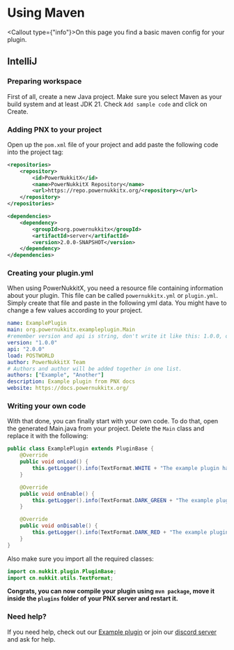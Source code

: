 
# Using Maven

<Callout type={"info"}>On this page you find a basic maven config for your plugin.</Callout>

## IntelliJ

### Preparing workspace
First of all, create a new Java project. Make sure you select Maven as your build system and at least JDK 21.
Check `Add sample code` and click on Create.

### Adding PNX to your project
Open up the `pom.xml` file of your project and add paste the following code into the project tag:
```xml filename="pom.xml"
<repositories>
    <repository>
        <id>PowerNukkitX</id>
        <name>PowerNukkitX Repository</name>
        <url>https://repo.powernukkitx.org/<repository></url>
    </repository>
</repositories>

<dependencies>
    <dependency>
        <groupId>org.powernukkitx</groupId>
        <artifactId>server</artifactId>
        <version>2.0.0-SNAPSHOT</version>
    </dependency>
</dependencies>
```

### Creating your plugin.yml
When using PowerNukkitX, you need a resource file containing information about your plugin.
This file can be called `powernukkitx.yml` or `plugin.yml`.
Simply create that file and paste in the following yml data. You might have to change a few values according to your project.
```yml filename="plugin.yml"
name: ExamplePlugin
main: org.powernukkitx.exampleplugin.Main
#remember version and api is string, don't write it like this: 1.0.0, or there will be an exception
version: "1.0.0"
api: "2.0.0"
load: POSTWORLD
author: PowerNukkitX Team
# Authors and author will be added together in one list.
authors: ["Example", "Another"]
description: Example plugin from PNX docs
website: https://docs.powernukkitx.org/
```

### Writing your own code
With that done, you can finally start with your own code. To do that, open the generated Main.java from your project.
Delete the `Main` class and replace it with the following:
```java filename="ExamplePlugin.java"
public class ExamplePlugin extends PluginBase {
    @Override
    public void onLoad() {
        this.getLogger().info(TextFormat.WHITE + "The example plugin has been loaded!");
    }

    @Override
    public void onEnable() {
        this.getLogger().info(TextFormat.DARK_GREEN + "The example plugin has been successfully launched!");
    }

    @Override
    public void onDisable() {
        this.getLogger().info(TextFormat.DARK_RED + "The example plugin has been disabled!");
    }
}
```

Also make sure you import all the required classes:
```java
import cn.nukkit.plugin.PluginBase;
import cn.nukkit.utils.TextFormat;
```

**Congrats, you can now compile your plugin using `mvn package`, move it inside the `plugins` folder of your PNX server and restart it.**

### Need help?
If you need help, check out our <a href="https://github.com/PowerNukkitX/ExamplePlugin-Maven">Example plugin</a> or join our <a href="https://discord.powernukkitx.org">discord server</a> and ask for help.